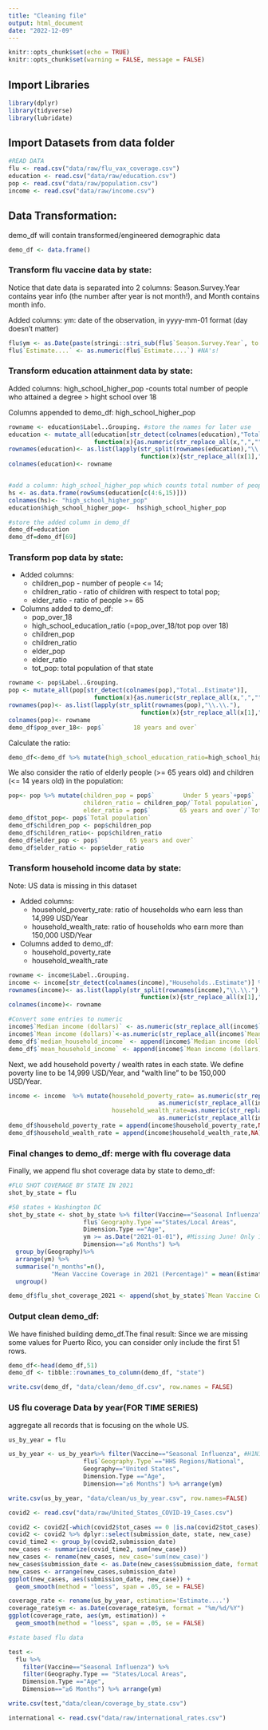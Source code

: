 ```yaml
---
title: "Cleaning file"
output: html_document
date: "2022-12-09"
---
```


````r
knitr::opts_chunk$set(echo = TRUE)
knitr::opts_chunk$set(warning = FALSE, message = FALSE) 
````

## Import Libraries

```r
library(dplyr)
library(tidyverse)
library(lubridate)
```

## Import Datasets from data folder

```r
#READ DATA
flu <- read.csv("data/raw/flu_vax_coverage.csv")
education <- read.csv("data/raw/education.csv")
pop <- read.csv("data/raw/population.csv")
income <- read.csv("data/raw/income.csv")
```

## Data Transformation:

demo_df will contain transformed/engineered demographic data
```r
demo_df <- data.frame()
```


### Transform flu vaccine data by state:

Notice that date data is separated into 2 columns: Season.Survey.Year contains year info (the number after year is not month!), and Month contains month info. 

Added columns: ym: date of the observation, in yyyy-mm-01 format (day doesn't matter)

```r
flu$ym <- as.Date(paste(stringi::stri_sub(flu$`Season.Survey.Year`, to = 4),"-", flu$Month, "-1", sep = ""))
flu$`Estimate....` <- as.numeric(flu$`Estimate....`) #NA's!
```

### Transform education attainment data by state:

Added columns: high_school_higher_pop -counts total number of people who attained a degree > hight school over 18

Columns appended to demo_df: high_school_higher_pop
               
```r
rowname <- education$Label..Grouping. #store the names for later use
education <- mutate_all(education[str_detect(colnames(education),"Total..Estimate")],
                        function(x){as.numeric(str_replace_all(x,",",""))})%>% t() %>% as.data.frame() #Convert all entries to numeric
rownames(education)<- as.list(lapply(str_split(rownames(education),"\\.\\."),
                                     function(x){str_replace_all(x[1],"\\."," ")})) #Transform state names
colnames(education)<- rowname


#add a column: high_school_higher_pop which counts total number of people who attained a degree > high  school over 18
hs <- as.data.frame(rowSums(education[c(4:6,15)]))
colnames(hs)<- "high_school_higher_pop"
education$high_school_higher_pop<-  hs$high_school_higher_pop

#store the added column in demo_df
demo_df=education
demo_df=demo_df[69]
```

### Transform pop data by state:

* Added columns: 
  + children_pop - number of people <= 14; 
  + children_ratio - ratio of children with respect to total pop; 
  + elder_ratio - ratio of people >= 65

* Columns added to demo_df:
  + pop_over_18
  + high_school_education_ratio (=pop_over_18/tot pop over 18)
  + children_pop
  + children_ratio
  + elder_pop
  + elder_ratio 
  + tot_pop: total population of that state


```r
rowname <- pop$Label..Grouping.
pop <- mutate_all(pop[str_detect(colnames(pop),"Total..Estimate")],
                        function(x){as.numeric(str_replace_all(x,",",""))})%>% t() %>% as.data.frame() #Convert all entries to numeric
rownames(pop)<- as.list(lapply(str_split(rownames(pop),"\\.\\."),
                                     function(x){str_replace_all(x[1],"\\."," ")})) #Transform state names
colnames(pop)<- rowname
demo_df$pop_over_18<- pop$`        18 years and over`
```

Calculate the ratio:

```r
demo_df<-demo_df %>% mutate(high_school_education_ratio=high_school_higher_pop/pop_over_18)
```

We also consider the ratio of elderly people (>= 65 years old) and children (<= 14 years old) in the population:

```r
pop<- pop %>% mutate(children_pop = pop$`        Under 5 years`+pop$`        5 to 9 years` +pop$`        10 to 14 years`,
                     children_ratio = children_pop/`Total population`,
                     elder_ratio = pop$`        65 years and over`/`Total population`)
demo_df$tot_pop<- pop$`Total population`
demo_df$children_pop <- pop$children_pop
demo_df$children_ratio<- pop$children_ratio
demo_df$elder_pop <- pop$`        65 years and over`
demo_df$elder_ratio <- pop$elder_ratio
```

### Transform household income data by state:

Note: US data is missing in this dataset

* Added columns:
  + household_poverty_rate: ratio of households who earn less than 14,999 USD/Year
  + household_wealth_rate: ratio of households who earn more than 150,000 USD/Year 
* Columns added to demo_df:
  + household_poverty_rate
  + household_wealth_rate

```r
rowname <- income$Label..Grouping.
income <- income[str_detect(colnames(income),"Households..Estimate")] %>% t() %>% as.data.frame()
rownames(income)<- as.list(lapply(str_split(rownames(income),"\\.\\."),
                                     function(x){str_replace_all(x[1],"\\."," ")})) #Transform state names
colnames(income)<- rowname

#Convert some entries to numeric
income$`Median income (dollars)` <- as.numeric(str_replace_all(income$`Median income (dollars)`,",","")) 
income$`Mean income (dollars)`<-as.numeric(str_replace_all(income$`Mean income (dollars)`,",",""))
demo_df$`median_household_income` <- append(income$`Median income (dollars)`,NA)
demo_df$`mean_household_income` <- append(income$`Mean income (dollars)`,NA)
```

Next, we add household poverty / wealth rates in each state. We define poverty line to be 14,999 USD/Year, and "walth line" to be 150,000 USD/Year.

```r
income <- income  %>% mutate(household_poverty_rate= as.numeric(str_replace_all(income$`    Less than $10,000`,"%",""))/100+
                                          as.numeric(str_replace_all(income$`    $10,000 to $14,999`,"%",""))/100,
                             household_wealth_rate=as.numeric(str_replace_all(income$`    $150,000 to $199,999`,"%",""))/100+
                                          as.numeric(str_replace_all(income$`    $200,000 or more`,"%",""))/100)
demo_df$household_poverty_rate = append(income$household_poverty_rate,NA) #append NA to US data
demo_df$household_wealth_rate = append(income$household_wealth_rate,NA)
```

### Final changes to demo_df: merge with flu coverage data

Finally, we append flu shot coverage data by state to demo_df:

```r
#FLU SHOT COVERAGE BY STATE IN 2021
shot_by_state = flu 

#50 states + Washington DC
shot_by_state <- shot_by_state %>% filter(Vaccine=="Seasonal Influenza", #H1N1 vaccines are only provided in 2009
                     flu$`Geography.Type`=="States/Local Areas", 
                     Dimension.Type =="Age",
                     ym >= as.Date("2021-01-01"), #Missing June! Only 11 Months!
                     Dimension=="≥6 Months") %>% 
  group_by(Geography)%>%
  arrange(ym) %>%
  summarise("n_months"=n(),
            "Mean Vaccine Coverage in 2021 (Percentage)" = mean(Estimate...., na.rm=TRUE))%>%
  ungroup()

demo_df$flu_shot_coverage_2021 <- append(shot_by_state$`Mean Vaccine Coverage in 2021 (Percentage)`,c(NA,NA))
```

### Output clean demo_df:

We have finished building demo_df.The final result:
Since we are missing some values for Puerto Rico, you can consider only include the first 51 rows.
```r
demo_df<-head(demo_df,51)
demo_df <- tibble::rownames_to_column(demo_df, "state")

write.csv(demo_df, "data/clean/demo_df.csv", row.names = FALSE)
```



### US flu coverage Data by year(FOR TIME SERIES)

aggregate all records that is focusing on the whole US.

```r

us_by_year = flu

us_by_year <- us_by_year%>% filter(Vaccine=="Seasonal Influenza", #H1N1 vaccines are only provided in 2009
                     flu$`Geography.Type`=="HHS Regions/National", 
                     Geography=="United States",
                     Dimension.Type =="Age",
                     Dimension=="≥6 Months") %>% arrange(ym)

write.csv(us_by_year, "data/clean/us_by_year.csv", row.names=FALSE)

```


```r

covid2 <- read.csv("data/raw/United_States_COVID-19_Cases.csv")

covid2 <- covid2[-which(covid2$tot_cases == 0 |is.na(covid2$tot_cases)),]
covid2 <- covid2 %>% dplyr::select(submission_date, state, new_case)
covid_time2 <- group_by(covid2,submission_date)
new_cases <- summarize(covid_time2, sum(new_case))
new_cases <- rename(new_cases, new_case='sum(new_case)')
new_cases$submission_date <- as.Date(new_cases$submission_date, format = "%m/%d/%Y")
new_cases <- arrange(new_cases,submission_date)
ggplot(new_cases, aes(submission_date, new_case)) + 
  geom_smooth(method = "loess", span = .05, se = FALSE)


```
```r

coverage_rate <- rename(us_by_year, estimation='Estimate....')
coverage_rate$ym <- as.Date(coverage_rate$ym, format = "%m/%d/%Y")
ggplot(coverage_rate, aes(ym, estimation)) + 
  geom_smooth(method = "loess", span = .05, se = FALSE)


```


```r
#state based flu data

test <-
  flu %>%
    filter(Vaccine=="Seasonal Influenza") %>%
    filter(Geography.Type == "States/Local Areas",
    Dimension.Type =="Age",
    Dimension=="≥6 Months") %>% arrange(ym)

write.csv(test,"data/clean/coverage_by_state.csv")


```


```r

international <- read.csv("data/raw/international_rates.csv")



```

